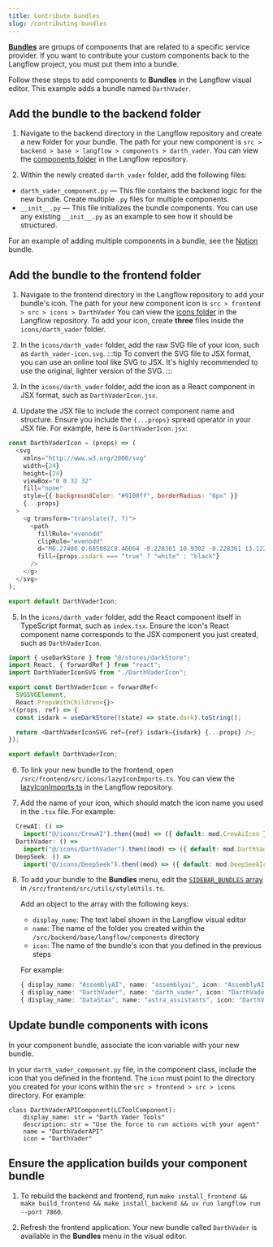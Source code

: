 ```yaml
---
title: Contribute bundles
slug: /contributing-bundles
---
```


<Icon name="Blocks" aria-hidden="true" /> [**Bundles**](/components-bundle-components) are groups of components that are related to a specific service provider.
If you want to contribute your custom components back to the Langflow project, you must put them into a bundle.

Follow these steps to add components to <Icon name="Blocks" aria-hidden="true" /> **Bundles** in the Langflow visual editor.
This example adds a bundle named `DarthVader`.

## Add the bundle to the backend folder

1. Navigate to the backend directory in the Langflow repository and create a new folder for your bundle.
The path for your new component is `src > backend > base > langflow > components > darth_vader`.
You can view the [components folder](https://github.com/langflow-ai/langflow/tree/main/src/backend/base/langflow/components) in the Langflow repository.

2. Within the newly created `darth_vader` folder, add the following files:

* `darth_vader_component.py` — This file contains the backend logic for the new bundle. Create multiple `.py` files for multiple components.
* `__init__.py` — This file initializes the bundle components. You can use any existing `__init__.py` as an example to see how it should be structured.

For an example of adding multiple components in a bundle, see the [Notion](https://github.com/langflow-ai/langflow/tree/main/src/backend/base/langflow/components/Notion) bundle.


## Add the bundle to the frontend folder

1. Navigate to the frontend directory in the Langflow repository to add your bundle's icon.
The path for your new component icon is `src > frontend > src > icons > DarthVader`
You can view the [icons folder](https://github.com/langflow-ai/langflow/tree/main/src/frontend/src/icons) in the Langflow repository.
To add your icon, create **three** files inside the `icons/darth_vader` folder.

2. In the `icons/darth_vader` folder, add the raw SVG file of your icon, such as `darth_vader-icon.svg`.
:::tip
To convert the SVG file to JSX format, you can use an online tool like SVG to JSX.
It's highly recommended to use the original, lighter version of the SVG.
:::

3. In the `icons/darth_vader` folder, add the icon as a React component in JSX format, such as `DarthVaderIcon.jsx`.

4. Update the JSX file to include the correct component name and structure.
Ensure you include the `{...props}` spread operator in your JSX file.
For example, here is `DarthVaderIcon.jsx`:
```javascript
const DarthVaderIcon = (props) => (
  <svg
    xmlns="http://www.w3.org/2000/svg"
    width={24}
    height={24}
    viewBox="0 0 32 32"
    fill="none"
    style={{ backgroundColor: "#9100ff", borderRadius: "6px" }}
    {...props}
  >
    <g transform="translate(7, 7)">
      <path
        fillRule="evenodd"
        clipRule="evenodd"
        d="M6.27406 0.685082C8.46664 -0.228361 10.9302 -0.228361 13.1229 0.685082C14.6773 1.33267 16.0054 2.40178 16.9702 3.75502C17.6126 4.65574 17.0835 5.84489 16.045 6.21613L13.5108 7.12189C12.9962 7.30585 12.4289 7.26812 11.9429 7.01756C11.8253 6.95701 11.7298 6.86089 11.6696 6.74266L10.2591 3.97469C10.0249 3.51519 9.37195 3.51519 9.13783 3.97469L7.72731 6.74274C7.66714 6.86089 7.57155 6.95701 7.454 7.01756L4.70187 8.43618C4.24501 8.67169 4.24501 9.3284 4.70187 9.56391L7.454 10.9825C7.57155 11.0431 7.66714 11.1392 7.72731 11.2574L9.13783 14.0254C9.37195 14.4849 10.0249 14.4849 10.2591 14.0254L11.6696 11.2574C11.7298 11.1392 11.8253 11.0431 11.9428 10.9825C12.429 10.7319 12.9965 10.6942 13.5112 10.8781L16.045 11.7838C17.0835 12.1551 17.6126 13.3442 16.9704 14.245C16.0054 15.5982"
        fill={props.isdark === "true" ? "white" : "black"}
      />
    </g>
  </svg>
);

export default DarthVaderIcon;
```

5. In the `icons/darth_vader` folder, add the React component itself in TypeScript format, such as `index.tsx`.
Ensure the icon's React component name corresponds to the JSX component you just created, such as `DarthVaderIcon`.
```typescript
import { useDarkStore } from "@/stores/darkStore";
import React, { forwardRef } from "react";
import DarthVaderIconSVG from "./DarthVaderIcon";

export const DarthVaderIcon = forwardRef<
  SVGSVGElement,
  React.PropsWithChildren<{}>
>((props, ref) => {
  const isdark = useDarkStore((state) => state.dark).toString();

  return <DarthVaderIconSVG ref={ref} isdark={isdark} {...props} />;
});

export default DarthVaderIcon;
```

6. To link your new bundle to the frontend, open `/src/frontend/src/icons/lazyIconImports.ts`.
You can view the [lazyIconImports.ts](https://github.com/langflow-ai/langflow/blob/main/src/frontend/src/icons/lazyIconImports.ts) in the Langflow repository.

7. Add the name of your icon, which should match the icon name you used in the `.tsx` file.
For example:
```typescript
  CrewAI: () =>
    import("@/icons/CrewAI").then((mod) => ({ default: mod.CrewAiIcon })),
  DarthVader: () =>
    import("@/icons/DarthVader").then((mod) => ({ default: mod.DarthVaderIcon })),
  DeepSeek: () =>
    import("@/icons/DeepSeek").then((mod) => ({ default: mod.DeepSeekIcon })),
```

8. To add your bundle to the <Icon name="Blocks" aria-hidden="true" /> **Bundles** menu, edit the [`SIDEBAR_BUNDLES` array](https://github.com/langflow-ai/langflow/blob/main/src/frontend/src/utils/styleUtils.ts#L231) in `/src/frontend/src/utils/styleUtils.ts`.

    Add an object to the array with the following keys:

    * `display_name`: The text label shown in the Langflow visual editor
    * `name`: The name of the folder you created within the `/src/backend/base/langflow/components` directory
    * `icon`: The name of the bundle's icon that you defined in the previous steps

    For example:

    ```typescript
    { display_name: "AssemblyAI", name: "assemblyai", icon: "AssemblyAI" },
    { display_name: "DarthVader", name: "darth_vader", icon: "DarthVader" },
    { display_name: "DataStax", name: "astra_assistants", icon: "DarthVader" },
    ```

## Update bundle components with icons

In your component bundle, associate the icon variable with your new bundle.

In your `darth_vader_component.py` file, in the component class, include the icon that you defined in the frontend.
The `icon` must point to the directory you created for your icons within the `src > frontend > src > icons` directory.
For example:
```
class DarthVaderAPIComponent(LCToolComponent):
    display_name: str = "Darth Vader Tools"
    description: str = "Use the force to run actions with your agent"
    name = "DarthVaderAPI"
    icon = "DarthVader"
```

## Ensure the application builds your component bundle

1. To rebuild the backend and frontend, run `make install_frontend && make build_frontend && make install_backend && uv run langflow run --port 7860`.

2. Refresh the frontend application.
Your new bundle called `DarthVader` is available in the <Icon name="Blocks" aria-hidden="true" /> **Bundles** menu in the visual editor.